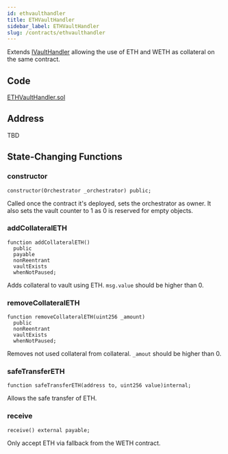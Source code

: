 ```yaml
---
id: ethvaulthandler
title: ETHVaultHandler
sidebar_label: ETHVaultHandler
slug: /contracts/ethvaulthandler
---
```


Extends [IVaultHandler](/contracts/ivaulthandler) allowing the use of ETH and WETH as collateral on the same contract.

## Code

[ETHVaultHandler.sol](https://github.com/cryptexglobal/contracts/blob/master/contracts/ETHVaultHandler.sol)

## Address

TBD

## State-Changing Functions

### constructor

```sol
constructor(Orchestrator _orchestrator) public;
```

Called once the contract it's deployed, sets the orchestrator as owner. It also sets the vault counter to 1 as 0 is reserved for empty objects.

### addCollateralETH

```sol
function addCollateralETH()
  public
  payable
  nonReentrant
  vaultExists
  whenNotPaused;
```

Adds collateral to vault using ETH. `msg.value` should be higher than 0.

### removeCollateralETH

```sol
function removeCollateralETH(uint256 _amount)
  public
  nonReentrant
  vaultExists
  whenNotPaused;
```

Removes not used collateral from collateral. `_amout` should be higher than 0.

### safeTransferETH

```sol
function safeTransferETH(address to, uint256 value)internal;
```

Allows the safe transfer of ETH.

### receive

```sol
receive() external payable;
```

Only accept ETH via fallback from the WETH contract.
